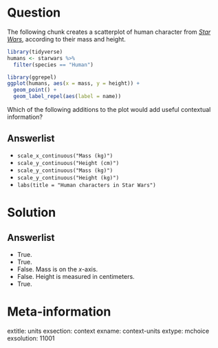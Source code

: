 Question
========

The following chunk creates a scatterplot of human character from [*Star Wars*](https://en.wikipedia.org/wiki/Star_Wars), according to their mass and height. 

```r
library(tidyverse)
humans <- starwars %>%
  filter(species == "Human")

library(ggrepel)
ggplot(humans, aes(x = mass, y = height)) + 
  geom_point() + 
  geom_label_repel(aes(label = name))
```

Which of the following additions to the plot would add useful contextual information? 


Answerlist
----------
* `scale_x_continuous("Mass (kg)")`
* `scale_y_continuous("Height (cm)")`
* `scale_y_continuous("Mass (kg)")`
* `scale_y_continuous("Height (kg)")`
* `labs(title = "Human characters in Star Wars")`


Solution
========

Answerlist
----------
* True.
* True.
* False. Mass is on the $x$-axis.
* False. Height is measured in centimeters.
* True. 

Meta-information
================
extitle: units
exsection: context
exname: context-units
extype: mchoice
exsolution: 11001
